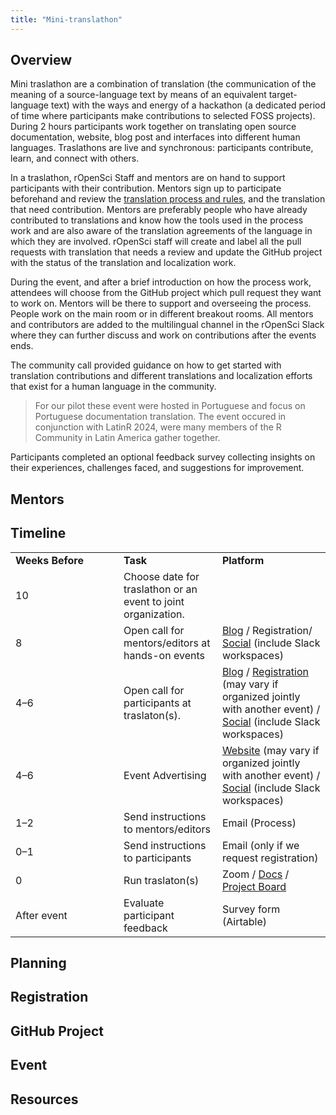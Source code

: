 ```yaml
---
title: "Mini-translathon"
---
```


## Overview

Mini traslathon are a combination of translation (the communication of the meaning of a source-language text by means of an equivalent target-language text) with the ways and energy of a hackathon (a dedicated period of time where participants make contributions to selected FOSS projects).
During 2 hours participants work together on translating open source documentation, website, blog post and interfaces into different human languages.
Traslathons are live and synchronous: participants contribute, learn, and connect with others.

In a traslathon, rOpenSci Staff and mentors are on hand to support participants with their contribution.
Mentors sign up to participate beforehand and review the [translation process and rules](https://translationguide.ropensci.org), and the translation that need contribution.
Mentors are preferably people who have already contributed to translations and know how the tools used in the process work and are also aware of the translation agreements of the language in which they are involved.
rOpenSci staff will create and label all the pull requests with translation that needs a review and update the GitHub project with the status of the translation and localization work.

During the event, and after a brief introduction on how the process work, attendees will choose from the GitHub project which pull request they want to work on.
Mentors will be there to support and overseeing the process.
People work on the main room or in different breakout rooms.
All mentors and contributors are added to the multilingual channel in the rOpenSci Slack where they can further discuss and work on contributions after the events ends.

The community call provided guidance on how to get started with translation contributions and different translations and localization efforts that exist for a human language in the community.

> For our pilot these event were hosted in Portuguese and focus on Portuguese documentation translation.
> The event occured in conjunction with LatinR 2024, were many members of the R Community in Latin America gather together.

Participants completed an optional feedback survey collecting insights on their experiences, challenges faced, and suggestions for improvement.

## Mentors

## Timeline

|  |  |  |
|-------------------------|-----------------------|-------------------------|
| **Weeks Before** | **Task** | **Platform** |
| 10 | Choose date for traslathon or an event to joint organization. |  |
| 8 | Open call for mentors/editors at hands-on events | [Blog](https://ropensci.org/blog/) / Registration/ [Social](https://hachyderm.io/@rOpenSci) (include Slack workspaces) |
| 4–6 | Open call for participants at traslaton(s). | [Blog](https://ropensci.org/blog/) / [Registration](https://www.eventbrite.cl/e/traducao-hackathon-traslaton-ropensci-tickets-1045507530167) (may vary if organized jointly with another event) / [Social](https://hachyderm.io/@rOpenSci) (include Slack workspaces) |
| 4–6 | Event Advertising | [Website](https://ropensci.org/events/) (may vary if organized jointly with another event) / [Social](https://hachyderm.io/@rOpenSci) (include Slack workspaces) |
| 1–2 | Send instructions to mentors/editors | Email (Process) |
| 0–1 | Send instructions to participants | Email (only if we request registration) |
| 0 | Run traslaton(s) | Zoom / [Docs](https://translationguide.ropensci.org/) / [Project Board](https://github.com/orgs/ropensci/projects/7?query=is%3Aopen+sort%3Aupdated-desc) |
| After event | Evaluate participant feedback | Survey form (Airtable) |

## Planning

## Registration

## GitHub Project

## Event

## Resources
